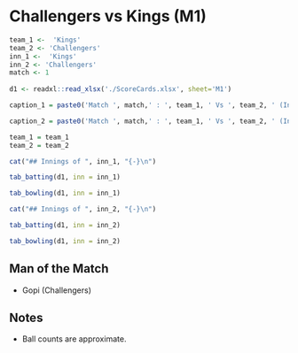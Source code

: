 # Challengers vs Kings  (M1) {-#match1}

```r
team_1 <-  'Kings'
team_2 <- 'Challengers'
inn_1 <-  'Kings'
inn_2 <- 'Challengers'
match <- 1
  
d1 <- readxl::read_xlsx('./ScoreCards.xlsx', sheet='M1')  

caption_1 = paste0('Match ', match,' : ', team_1, ' Vs ', team_2, ' (Innings of ', inn_1,')')

caption_2 = paste0('Match ', match,' : ', team_1, ' Vs ', team_2, ' (Innings of ', inn_2,')')

team_1 = team_1
team_2 = team_2
```

```r
cat("## Innings of ", inn_1, "{-}\n")
```
 
```r
tab_batting(d1, inn = inn_1)
```

```r
tab_bowling(d1, inn = inn_1)
```

```r
cat("## Innings of ", inn_2, "{-}\n")
```

```r
tab_batting(d1, inn = inn_2)
```

```r
tab_bowling(d1, inn = inn_2)
```

## Man of the Match {-}

+ Gopi (Challengers)

## Notes {-}
+ Ball counts are approximate.
